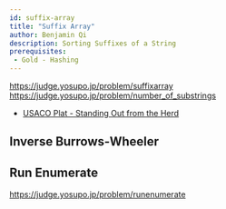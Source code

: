 ```yaml
---
id: suffix-array
title: "Suffix Array"
author: Benjamin Qi
description: Sorting Suffixes of a String
prerequisites:
 - Gold - Hashing
---
```


https://judge.yosupo.jp/problem/suffixarray
https://judge.yosupo.jp/problem/number_of_substrings

  - [USACO Plat - Standing Out from the Herd](http://www.usaco.org/index.php?page=viewproblem2&cpid=768)

## Inverse Burrows-Wheeler

## Run Enumerate

https://judge.yosupo.jp/problem/runenumerate